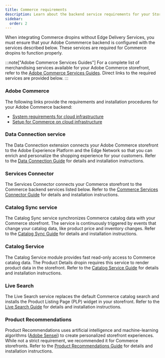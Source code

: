 ```yaml
---
title: Commerce requirements
description: Learn about the backend service requirements for your Storefront.
sidebar:
  order: 2
---
```



When integrating Commerce dropins without Edge Delivery Services, you must ensure that your Adobe Commmerce backend is configured with the services described below. These services are required for Commerce dropins to function properly.

:::note["Adobe Commerce Services Guides"]
For a complete list of merchandising services available for your Adobe Commerce storefront, refer to the [Adobe Commerce Services Guides](https://experienceleague.adobe.com/docs/commerce-merchant-services/user-guides/home.html?lang=en). Direct links to the required services are provided below.
:::

<Steps>

### Adobe Commerce

The following links provide the requirements and installation procedures for your Adobe Commerce backend:

- [System requirements for cloud infrastructure](https://experienceleague.adobe.com/docs/commerce-operations/installation-guide/system-requirements.html?lang=en)
- [Setup for Commerce on cloud infrastructure](https://experienceleague.adobe.com/docs/commerce-cloud-service/user-guide/overview.html?lang=en)

### Data Connection service

The Data Connection extension connects your Adobe Commerce storefront to the Adobe Experience Platform and the Edge Network so that you can enrich and personalize the shopping experience for your customers. Refer to the [Data Connection Guide](https://experienceleague.adobe.com/docs/commerce-merchant-services/data-connection/overview.html?lang=en) for details and installation instructions.

### Services Connector

The Services Connector connects your Commerce storefront to the Commerce backend services listed below. Refer to the [Commerce Services Connector Guide](https://experienceleague.adobe.com/docs/commerce-merchant-services/commerce-services-connector/guide-overview.html?lang=en) for details and installation instructions.

### Catalog Sync service

The Catalog Sync service synchronizes Commerce catalog data with your Commerce storefront. The service is continuously triggered by events that change your catalog data, like product price and inventory changes. Refer to the [Catalog Sync Guide](https://experienceleague.adobe.com/docs/commerce-merchant-services/catalog-sync/guide-overview.html?lang=en) for details and installation instructions.

### Catalog Service

The Catalog Service module provides fast read-only access to Commerce catalog data. The Product Details dropin requires this service to render product data in the storefront. Refer to the [Catalog Service Guide](https://experienceleague.adobe.com/docs/commerce-merchant-services/catalog-service/guide-overview.html?lang=en) for details and installation instructions.

### Live Search

The Live Search service replaces the default Commerce catalog search and installs the Product Listing Page (PLP) widget in your storefront. Refer to the [Live Search Guide](https://experienceleague.adobe.com/docs/commerce-merchant-services/live-search/guide-overview.html?lang=en) for details and installation instructions.

### Product Recommendations

Product Recommendations uses artificial intelligence and machine-learning algorithms ([Adobe Sensei](https://business.adobe.com/products/sensei/adobe-sensei.html)) to create personalized storefront experiences. While not a strict requirement, we recommended it for Commerce storefronts. Refer to the [Product Recommendations Guide](https://experienceleague.adobe.com/docs/commerce-merchant-services/product-recommendations/guide-overview.html?lang=en) for details and installation instructions.

</Steps>
